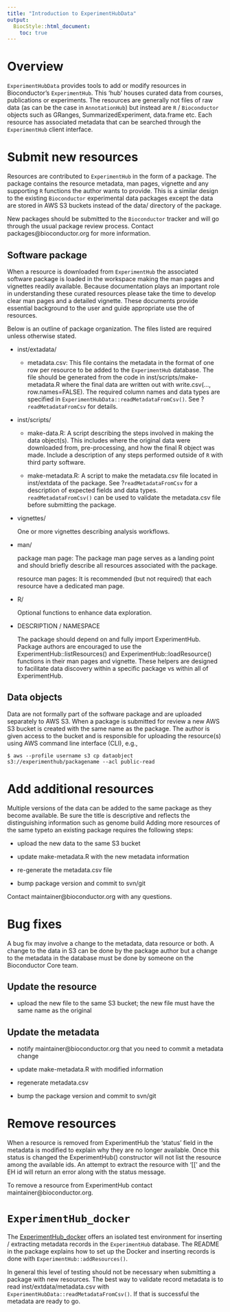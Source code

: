 ```yaml
---
title: "Introduction to ExperimentHubData"
output:
  BiocStyle::html_document:
    toc: true
---
```

<!--
%% \VignetteEngine{knitr::rmarkdown}
%\VignetteIndexEntry{Introduction to ExperimentHubData}
-->


# Overview

`ExperimentHubData` provides tools to add or modify resources in 
Bioconductor's `ExperimentHub`. This 'hub' houses curated data from courses,
publications or experiments.  The resources are generally not files of raw data 
(as can be the case in `AnnotationHub`) but instead are `R` / `Bioconductor` 
objects such as GRanges, SummarizedExperiment, data.frame etc.  Each resource 
has associated metadata that can be searched through the `ExperimentHub` client interface.

# Submit new resources

Resources are contributed to `ExperimentHub` in the form of a package.  The
package contains the resource metadata, man pages, vignette and any supporting
`R` functions the author wants to provide.  This is a similar design to the
existing `Bioconductor` experimental data packages except the data are
stored in AWS S3 buckets instead of the data/ directory of the package.

New packages should be submitted to the `Bioconductor` tracker and will
go through the usual package review process. Contact packages@bioconductor.org 
for more information.

## Software package

When a resource is downloaded from `ExperimentHub` the associated software
package is loaded in the workspace making the man pages and vignettes readily
available. Because documentation plays an important role in understanding these
curated resources please take the time to develop clear man pages and a
detailed vignette. These documents provide essential background to the user and
guide appropriate use the of resources.

Below is an outline of package organization. The files listed are required
unless otherwise stated. 

* inst/extadata/
    - metadata.csv: 
    This file contains the metadata in the format of one row per resource
    to be added to the `ExperimentHub` database. The file should be generated
    from the code in inst/scripts/make-metadata.R where the final data are
    written out with write.csv(..., row.names=FALSE). The required column 
    names and data types are specified in 
    `ExperimentHubData::readMetadataFromCsv()`. See ?`readMetadataFromCsv` for 
    details.

* inst/scripts/
    - make-data.R: 
    A script describing the steps involved in making the data object(s). This
    includes where the original data were downloaded from, pre-processing,
    and how the final R object was made. Include a description of any
    steps performed outside of `R` with third party software.

    - make-metadata.R: 
    A script to make the metadata.csv file located in inst/extdata of the 
    package. See ?`readMetadataFromCsv` for a description of expected fields 
    and data types.  `readMetadataFromCsv()` can be used to validate the 
    metadata.csv file before submitting the package.

* vignettes/

    One or more vignettes describing analysis workflows. 

* man/

    package man page: 
    The package man page serves as a landing point and should briefly describe
    all resources associated with the package. 
 
    resource man pages: 
    It is recommended (but not required) that each resource have a dedicated 
    man page.

* R/

    Optional functions to enhance data exploration.

* DESCRIPTION / NAMESPACE

    The package should depend on and fully import ExperimentHub.
    Package authors are encouraged to use the ExperimentHub::listResources() and 
    ExperimentHub::loadResource() functions in their man pages and vignette.
    These helpers are designed to facilitate data discovery within a specific
    package vs within all of ExperimentHub.


## Data objects

Data are not formally part of the software package and are uploaded separately
to AWS S3. When a package is submitted for review a new AWS S3 bucket is
created with the same name as the package. The author is given access to the
bucket and is responsible for uploading the resource(s) using AWS command line
interface (CLI), e.g.,

    $ aws --profile username s3 cp dataobject s3://experimenthub/packagename --acl public-read


# Add additional resources

Multiple versions of the data can be added to the same package as they
become available. Be sure the title is descriptive and reflects the
distinguishing information such as genome build Adding more resources of the same typeto an existing package requires the following steps:

* upload the new data to the same S3 bucket

* update make-metadata.R with the new metadata information

* re-generate the metadata.csv file

* bump package version and commit to svn/git

Contact maintainer@bioconductor.org with any questions.

# Bug fixes 

A bug fix may involve a change to the metadata, data resource or both. A change
to the data in S3 can be done by the package author but a change to the
metadata in the database must be done by someone on the Bioconductor Core team.

## Update the resource 

* upload the new file to the same S3 bucket; the new file must have the same 
  name as the original

## Update the metadata

* notify maintainer@bioconductor.org that you need to commit a metadata
  change

* update make-metadata.R with modified information

* regenerate metadata.csv

* bump the package version and commit to svn/git

# Remove resources

When a resource is removed from ExperimentHub the 'status' field in the 
metadata is modified to explain why they are no longer available. Once
this status is changed the ExperimentHub() constructor will not list the 
resource among the available ids. An attempt to extract the resource with 
'[[' and the EH id will return an error along with the status message.

To remove a resource from ExperimentHub contact maintainer@bioconductor.org.

# `ExperimentHub_docker`

The [ExperimentHub_docker](https://github.com/Bioconductor/ExperimentHub_docker)
offers an isolated test environment for inserting / extracting metadata records
in the `ExperimentHub` database. The README in the package explains how to
set up the Docker and inserting records is done with
`ExperimentHub::addResources()`.

In general this level of testing should not be necessary when submitting
a package with new resources. The best way to validate record metadata is to 
read inst/extdata/metadata.csv with `ExperimentHubData::readMetadataFromCsv()`.
If that is successful the metadata are ready to go.

